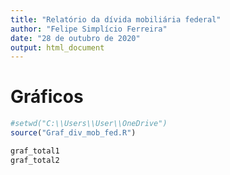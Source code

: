 ```yaml
---
title: "Relatório da dívida mobiliária federal"
author: "Felipe Simplício Ferreira"
date: "28 de outubro de 2020"
output: html_document
---
```

# Gráficos

```r

#setwd("C:\\Users\\User\\OneDrive")
source("Graf_div_mob_fed.R")

```

```r

graf_total1
graf_total2

```